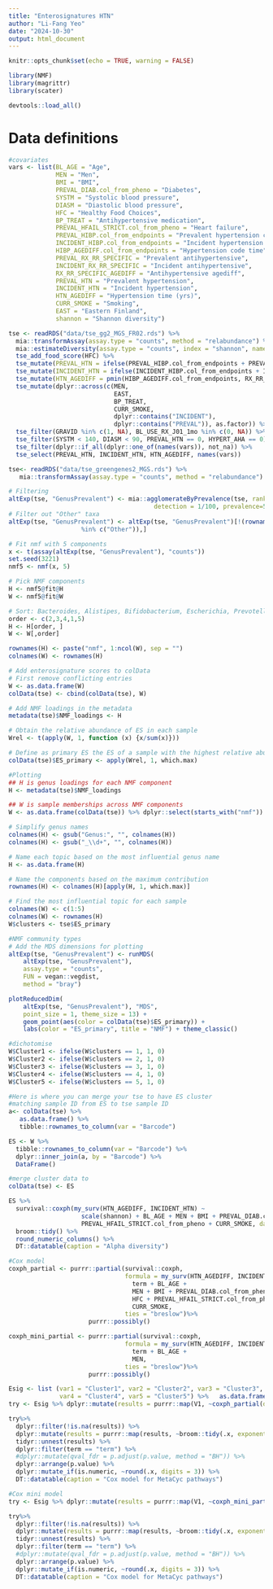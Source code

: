 ---
title: "Enterosignatures HTN"
author: "Li-Fang Yeo"
date: "2024-10-30"
output: html_document
---

```{r setup, include=FALSE}
knitr::opts_chunk$set(echo = TRUE, warning = FALSE)
```
```{r}
library(NMF)
library(magrittr)
library(scater)

```
```{r}
devtools::load_all()
```
# Data definitions
```{r}
#covariates
vars <- list(BL_AGE = "Age",
             MEN = "Men",
             BMI = "BMI",
             PREVAL_DIAB.col_from_pheno = "Diabetes",
             SYSTM = "Systolic blood pressure",
             DIASM = "Diastolic blood pressure",
             HFC = "Healthy Food Choices",
             BP_TREAT = "Antihypertensive medication",
             PREVAL_HFAIL_STRICT.col_from_pheno = "Heart failure",
             PREVAL_HIBP.col_from_endpoints = "Prevalent hypertension code",
             INCIDENT_HIBP.col_from_endpoints = "Incident hypertension code",
             HIBP_AGEDIFF.col_from_endpoints = "Hypertension code time",
             PREVAL_RX_RR_SPECIFIC = "Prevalent antihypertensive",
             INCIDENT_RX_RR_SPECIFIC = "Incident antihypertensive",
             RX_RR_SPECIFIC_AGEDIFF = "Antihypertensive agediff",
             PREVAL_HTN = "Prevalent hypertension",
             INCIDENT_HTN = "Incident hypertension",
             HTN_AGEDIFF = "Hypertension time (yrs)",
             CURR_SMOKE = "Smoking",
             EAST = "Eastern Finland",
             shannon = "Shannon diversity") 
```
```{r}
tse <- readRDS("data/tse_gg2_MGS_FR02.rds") %>%
  mia::transformAssay(assay.type = "counts", method = "relabundance") %>%
  mia::estimateDiversity(assay.type = "counts", index = "shannon", name = "shannon") %>%
  tse_add_food_score(HFC) %>%
  tse_mutate(PREVAL_HTN = ifelse(PREVAL_HIBP.col_from_endpoints + PREVAL_RX_RR_SPECIFIC > 0, 1, 0)) %>%
  tse_mutate(INCIDENT_HTN = ifelse(INCIDENT_HIBP.col_from_endpoints + INCIDENT_RX_RR_SPECIFIC > 0, 1, 0)) %>%
  tse_mutate(HTN_AGEDIFF = pmin(HIBP_AGEDIFF.col_from_endpoints, RX_RR_SPECIFIC_AGEDIFF)) %>% 
  tse_mutate(dplyr::across(c(MEN,
                             EAST,
                             BP_TREAT,
                             CURR_SMOKE,
                             dplyr::contains("INCIDENT"),
                             dplyr::contains("PREVAL")), as.factor)) %>%
  tse_filter(GRAVID %in% c(1, NA), BL_USE_RX_J01_1mo %in% c(0, NA)) %>% 
  tse_filter(SYSTM < 140, DIASM < 90, PREVAL_HTN == 0, HYPERT_AHA == 0) %>%
  tse_filter(dplyr::if_all(dplyr::one_of(names(vars)), not_na)) %>%
  tse_select(PREVAL_HTN, INCIDENT_HTN, HTN_AGEDIFF, names(vars))

tse<- readRDS("data/tse_greengenes2_MGS.rds") %>%
   mia::transformAssay(assay.type = "counts", method = "relabundance")
```
```{r}
# Filtering
altExp(tse, "GenusPrevalent") <- mia::agglomerateByPrevalence(tse, rank="Genus", assay.type="relabundance",
                                        detection = 1/100, prevalence=5/100)
# Filter out "Other" taxa
altExp(tse, "GenusPrevalent") <- altExp(tse, "GenusPrevalent")[!(rownames(altExp(tse, "GenusPrevalent")) 
					%in% c("Other")),]
```
```{r}
# Fit nmf with 5 components
x <- t(assay(altExp(tse, "GenusPrevalent"), "counts"))
set.seed(3221)
nmf5 <- nmf(x, 5)

# Pick NMF components
H <- nmf5@fit@H
W <- nmf5@fit@W

# Sort: Bacteroides, Alistipes, Bifidobacterium, Escherichia, Prevotella
order <- c(2,3,4,1,5)
H <- H[order, ]
W <- W[,order]

rownames(H) <- paste("nmf", 1:ncol(W), sep = "")
colnames(W) <- rownames(H)

# Add enterosignature scores to colData
# First remove conflicting entries
W <- as.data.frame(W)
colData(tse) <- cbind(colData(tse), W)

# Add NMF loadings in the metadata
metadata(tse)$NMF_loadings <- H

# Obtain the relative abundance of ES in each sample
Wrel <- t(apply(W, 1, function (x) {x/sum(x)}))

# Define as primary ES the ES of a sample with the highest relative abundance
colData(tse)$ES_primary <- apply(Wrel, 1, which.max)
```

```{r}
#Plotting
## H is genus loadings for each NMF component
H <- metadata(tse)$NMF_loadings

## W is sample memberships across NMF components
W <- as.data.frame(colData(tse)) %>% dplyr::select(starts_with("nmf"))

# Simplify genus names
colnames(H) <- gsub("Genus:", "", colnames(H))
colnames(H) <- gsub("_\\d+", "", colnames(H))

# Name each topic based on the most influential genus name
H <- as.data.frame(H)

# Name the components based on the maximum contribution
rownames(H) <- colnames(H)[apply(H, 1, which.max)]

# Find the most influential topic for each sample
colnames(W) <- c(1:5)
colnames(W) <- rownames(H)
W$clusters <- tse$ES_primary
```
```{r}
#NMF community types
# Add the MDS dimensions for plotting
altExp(tse, "GenusPrevalent") <- runMDS(
    altExp(tse, "GenusPrevalent"),
    assay.type = "counts",
    FUN = vegan::vegdist,
    method = "bray")

plotReducedDim(
    altExp(tse, "GenusPrevalent"), "MDS", 
    point_size = 1, theme_size = 13) +
    geom_point(aes(color = colData(tse)$ES_primary)) +
    labs(color = "ES_primary", title = "NMF") + theme_classic()
```
```{r}
#dichotomise 
W$Cluster1 <- ifelse(W$clusters == 1, 1, 0)
W$Cluster2 <- ifelse(W$clusters == 2, 1, 0)
W$Cluster3 <- ifelse(W$clusters == 3, 1, 0)
W$Cluster4 <- ifelse(W$clusters == 4, 1, 0)
W$Cluster5 <- ifelse(W$clusters == 5, 1, 0)

#Here is where you can merge your tse to have ES cluster
#matching sample ID from ES to tse sample ID
a<- colData(tse) %>% 
   as.data.frame() %>%
   tibble::rownames_to_column(var = "Barcode")

ES <- W %>%
  tibble::rownames_to_column(var = "Barcode") %>%
  dplyr::inner_join(a, by = "Barcode") %>%
  DataFrame()

#merge cluster data to 
colData(tse) <- ES
```

```{r}
ES %>% 
  survival::coxph(my_surv(HTN_AGEDIFF, INCIDENT_HTN) ~
                    scale(shannon) + BL_AGE + MEN + BMI + PREVAL_DIAB.col_from_pheno + HFC +
                    PREVAL_HFAIL_STRICT.col_from_pheno + CURR_SMOKE, data = .) %>% 
  broom::tidy() %>%
  round_numeric_columns() %>% 
  DT::datatable(caption = "Alpha diversity")
```
```{r}
#Cox model
coxph_partial <- purrr::partial(survival::coxph,
                                formula = my_surv(HTN_AGEDIFF, INCIDENT_HTN) ~
                                  term + BL_AGE +
                                  MEN + BMI + PREVAL_DIAB.col_from_pheno +
                                  HFC + PREVAL_HFAIL_STRICT.col_from_pheno +
                                  CURR_SMOKE,
                                ties = "breslow")%>%
                      purrr::possibly()

coxph_mini_partial <- purrr::partial(survival::coxph,
                                formula = my_surv(HTN_AGEDIFF, INCIDENT_HTN) ~
                                  term + BL_AGE +
                                  MEN,
                                ties = "breslow")%>%
                      purrr::possibly()
```
```{r}
Esig <- list (var1 = "Cluster1", var2 = "Cluster2", var3 = "Cluster3", 
              var4 = "Cluster4", var5 = "Cluster5") %>%   as.data.frame() %>% t() %>% as.data.frame()
try <- Esig %>% dplyr::mutate(results = purrr::map(V1, ~coxph_partial(data = ES %>% dplyr::rename(term = .x)), .progress = TRUE))

try%>% 
  dplyr::filter(!is.na(results)) %>%
  dplyr::mutate(results = purrr::map(results, ~broom::tidy(.x, exponentiate = TRUE, conf.int = TRUE)))  %>%
  tidyr::unnest(results) %>%
  dplyr::filter(term == "term") %>%
  #dplyr::mutate(qval_fdr = p.adjust(p.value, method = "BH")) %>%
  dplyr::arrange(p.value) %>%
  dplyr::mutate_if(is.numeric, ~round(.x, digits = 3)) %>%
  DT::datatable(caption = "Cox model for MetaCyc pathways")
```
```{r}
#Cox mini model
try <- Esig %>% dplyr::mutate(results = purrr::map(V1, ~coxph_mini_partial(data = ES %>% dplyr::rename(term = .x)), .progress = TRUE))

try%>% 
  dplyr::filter(!is.na(results)) %>%
  dplyr::mutate(results = purrr::map(results, ~broom::tidy(.x, exponentiate = TRUE, conf.int = TRUE)))  %>%
  tidyr::unnest(results) %>%
  dplyr::filter(term == "term") %>%
  #dplyr::mutate(qval_fdr = p.adjust(p.value, method = "BH")) %>%
  dplyr::arrange(p.value) %>%
  dplyr::mutate_if(is.numeric, ~round(.x, digits = 3)) %>%
  DT::datatable(caption = "Cox model for MetaCyc pathways")
```



